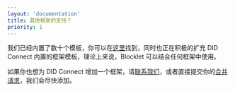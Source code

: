 ```yaml
---
layout: 'documentation'
title: 其他框架的支持？
priority: 1
---
```


我们已经内置了数十个模板，你可以在[这里](../available-templates)找到，同时也正在积极的扩充 DID Connect 内置的框架模板，理论上来说，Blocklet 可以结合任何框架中使用。

如果你也想为 DID Connect 增加一个框架，请[联系我们](https://github.com/ArcBlock/did-connect/issues)，或者直接提交你的[合并请求](https://github.com/ArcBlock/did-connect/pulls)，我们会尽快添加。
